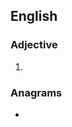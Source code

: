 ==English==

===Adjective===
{{head|en|adjective superlative form}}

# {{en-superlative of|tidy}}

===Anagrams===
* {{anagrams|en|a=deiistt|dietist|ditties}}